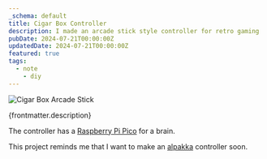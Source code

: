 ```yaml
---
_schema: default
title: Cigar Box Controller
description: I made an arcade stick style controller for retro gaming
pubDate: 2024-07-21T00:00:00Z
updatedDate: 2024-07-21T00:00:00Z
featured: true
tags:
  - note
	- diy
---
```

![Cigar Box Arcade Stick](./cigar-box-arcade-stick-controller.jpg)

{frontmatter.description}

The controller has a [Raspberry Pi Pico](https://amzn.to/4bNyHks) for a brain.

This project reminds me that I want to make an [alpakka](https://inputlabs.io/alpakka) controller soon.
